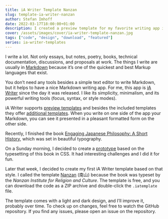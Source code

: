 ```yaml
---
title: iA Writer Template Nanzan
slug: template-ia-writer-nanzan
author: Stefan Imhoff
date: 2022-03-17T18:00:00+01:00
description: I created a preview template for my favorite writing app iA Writer.
cover: /assets/images/cover/ia-writer-template-nanzan.jpg
tags: ["code", "design", "download", "featured"]
series: ia-writer-templates
---
```


I write a lot. Not only essays, but notes, poetry, books, technical documentation, discussions, and proposals at work. The things I write are usually in [Markdown](https://daringfireball.net/projects/markdown/syntax) because it’s one of the quickest and best Markup languages that exist.

You don’t need any tools besides a simple text editor to write Markdown, but it helps to have a nice Markdown writing app. For me, this app is [iA Writer](https://ia.net/writer) since the day it was released. I like its simplicity, minimalism, and its powerful writing tools (focus, syntax, or style modes).

iA Writer supports [preview templates](https://github.com/iainc/iA-Writer-Templates) and besides the included templates they offer [additional templates](https://ia.net/downloads#templates). When you write on one side of the app your Markdown, you can see it presented in a pleasant formatted form on the other side.

Recently, I finished the book [Engaging Japanese Philosophy: A Short History](https://www.amazon.de/gp/product/0824869796?ie=UTF8&linkCode=as2&camp=1638&creative=6742&creativeASIN=0824869796), which was set in beautiful typography.

On a Sunday morning, I decided to create a [prototype](https://codepen.io/kogakure/pen/RwxwoWm) based on the typesetting of this book in CSS. It had interesting challenges and I did it for fun.

Later that week, I decided to create my first iA Writer template based on that style. I called the template [Nanzan](https://github.com/kogakure/ia-writer-template-nanzan) (南山) because the book was typeset by the _Nanzan Institute for Religion and Culture_. The template is free, and you can download the code as a ZIP archive and double-click the `.iatemplate` file.

The template comes with a light and dark design, and I’ll improve it, probably over time. To check up on changes, feel free to watch the GitHub repository. If you find any issues, please open an issue on the repository.

<Banner>
  <MoreLink
    href="https://github.com/kogakure/ia-writer-template-nanzan"
    text="iA Writer Template Nanzan on GitHub"
  />
</Banner>
